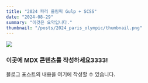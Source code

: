 ```yaml
---
title: "2024 파리 올림픽 Gulp + SCSS"
date: "2024-08-29"
summary: "이것은 요약입니다."
thumbnail: "/posts/2024_paris_olympic/thumbnail.png"
---
```


![](/posts/2024_paris_olympic/thumbnail.png)

### 이곳에 MDX 콘텐츠를 작성하세요3333!

블로그 포스트의 내용을 여기에 작성할 수 있습니다.